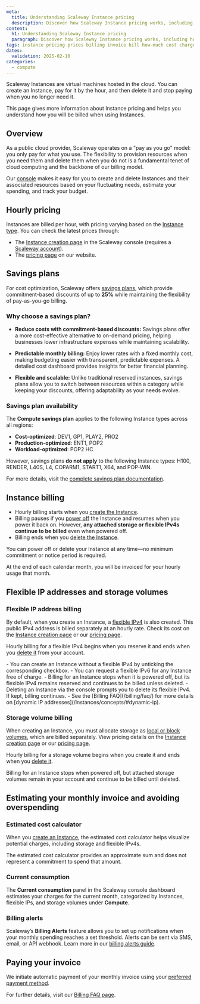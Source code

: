 ```yaml
---
meta:
  title: Understanding Scaleway Instance pricing
  description: Discover how Scaleway Instance pricing works, including hourly rates, billing, and tips to manage costs effectively.
content:
  h1: Understanding Scaleway Instance pricing
  paragraph: Discover how Scaleway Instance pricing works, including hourly rates, billing, and tips to manage costs effectively.
tags: instance pricing prices billing invoice bill how-much cost charge
dates:
  validation: 2025-02-10
categories:
  - compute
---
```



Scaleway Instances are virtual machines hosted in the cloud. You can create an Instance, pay for it by the hour, and then delete it and stop paying when you no longer need it.

This page gives more information about Instance pricing and helps you understand how you will be billed when using Instances.

## Overview

As a public cloud provider, Scaleway operates on a "pay as you go" model: you only pay for what you use. The flexibility to provision resources when you need them and delete them when you do not is a fundamental tenet of cloud computing and the backbone of our billing model.

Our [console](https://console.scaleway.com/) makes it easy for you to create and delete Instances and their associated resources based on your fluctuating needs, estimate your spending, and track your budget.

## Hourly pricing

Instances are billed per hour, with pricing varying based on the [Instance type](/instances/reference-content/choosing-instance-type/). You can check the latest prices through:

- The [Instance creation page](https://console.scaleway.com/instance/servers/create) in the Scaleway console (requires a [Scaleway account](/account/how-to/create-an-account/)).
- The [pricing page](https://www.scaleway.com/en/pricing/?tags=available) on our website.

## Savings plans

For cost optimization, Scaleway offers [savings plans](/billing/additional-content/understanding-savings-plans/), which provide commitment-based discounts of up to **25%** while maintaining the flexibility of pay-as-you-go billing.

### Why choose a savings plan?

* **Reduce costs with commitment-based discounts:**
  Savings plans offer a more cost-effective alternative to on-demand pricing, helping businesses lower infrastructure expenses while maintaining scalability.

* **Predictable monthly billing:**
  Enjoy lower rates with a fixed monthly cost, making budgeting easier with transparent, predictable expenses. A detailed cost dashboard provides insights for better financial planning.

* **Flexible and scalable:**
  Unlike traditional reserved instances, savings plans allow you to switch between resources within a category while keeping your discounts, offering adaptability as your needs evolve.

### Savings plan availability

The **Compute savings plan** applies to the following Instance types across all regions:

- **Cost-optimized**: DEV1, GP1, PLAY2, PRO2
- **Production-optimized**: ENT1, POP2
- **Workload-optimized**: POP2 HC

However, savings plans **do not apply** to the following Instance types: H100, RENDER, L40S, L4, COPARM1, START1, X64, and POP-WIN.

For more details, visit the [complete savings plan documentation](/billing/additional-content/understanding-savings-plans/).

## Instance billing

- Hourly billing starts when you [create the Instance](/instances/how-to/create-an-instance/).
- Billing pauses if you [power off](/instances/how-to/power-off-instance/) the Instance and resumes when you power it back on. However, **any attached storage or flexible IPv4s continue to be billed** even when powered off.
- Billing ends when you [delete the Instance](/instances/how-to/create-an-instance/).

You can power off or delete your Instance at any time—no minimum commitment or notice period is required.

At the end of each calendar month, you will be invoiced for your hourly usage that month.

## Flexible IP addresses and storage volumes

### Flexible IP address billing

By default, when you create an Instance, a [flexible IPv4](/instances/concepts/#flexible-ip) is also created. This public IPv4 address is billed separately at an hourly rate. Check its cost on the [Instance creation page](https://console.scaleway.com/instance/servers/create) or our [pricing page](https://www.scaleway.com/en/pricing/?tags=available).

Hourly billing for a flexible IPv4 begins when you reserve it and ends when you [delete it](/instances/how-to/use-flexips/#how-to-delete-a-flexible-ip-address) from your account.

<Message type="note">
  - You can create an Instance without a flexible IPv4 by unticking the corresponding checkbox.
  - You can request a flexible IPv6 for any Instance free of charge.
  - Billing for an Instance stops when it is powered off, but its flexible IPv4 remains reserved and continues to be billed unless deleted.
  - Deleting an Instance via the console prompts you to delete its flexible IPv4. If kept, billing continues.
  - See the [Billing FAQ](/billing/faq/) for more details on [dynamic IP addresses](/instances/concepts/#dynamic-ip).
</Message>

### Storage volume billing

When creating an Instance, you must allocate storage as [local or block volumes](/instances/concepts/#volumes), which are billed separately. View pricing details on the [Instance creation page](https://console.scaleway.com/instance/servers/create) or our [pricing page](https://www.scaleway.com/en/pricing/?tags=available).

Hourly billing for a storage volume begins when you create it and ends when you [delete it](/block-storage/how-to/delete-a-volume/).

<Message type="note">
  Billing for an Instance stops when powered off, but attached storage volumes remain in your account and continue to be billed until deleted.
</Message>

## Estimating your monthly invoice and avoiding overspending

### Estimated cost calculator

When you [create an Instance](https://console.scaleway.com/instance/servers/create/), the estimated cost calculator helps visualize potential charges, including storage and flexible IPv4s.

<Message type="note">
  The estimated cost calculator provides an approximate sum and does not represent a commitment to spend that amount.
</Message>

<Lightbox image={image} alt="Estimated cost calculator" />

### Current consumption

The **Current consumption** panel in the Scaleway console dashboard estimates your charges for the current month, categorized by Instances, flexible IPs, and storage volumes under **Compute**.

<Lightbox image={image2} alt="Current consumption panel" />

### Billing alerts

Scaleway’s **Billing Alerts** feature allows you to set up notifications when your monthly spending reaches a set threshold. Alerts can be sent via SMS, email, or API webhook. Learn more in our [billing alerts guide](/billing/how-to/use-billing-alerts/).

## Paying your invoice

We initiate automatic payment of your monthly invoice using your [preferred payment method](/billing/how-to/add-payment-method/).

For further details, visit our [Billing FAQ page](/billing/faq/).


